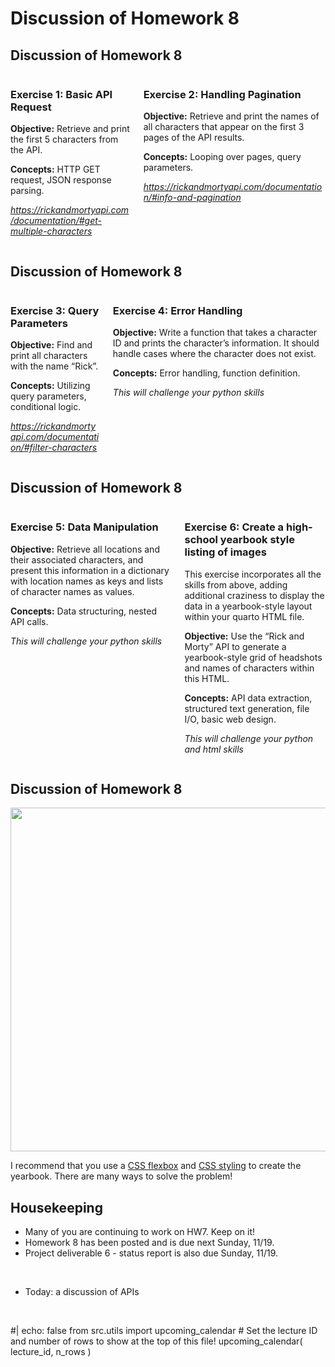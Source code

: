 
# Discussion of Homework 8

## Discussion of Homework 8

:::: {.columns}
::: {.column}

### Exercise 1: Basic API Request

**Objective:** Retrieve and print the first 5 characters from the API.

**Concepts:** HTTP GET request, JSON response parsing.

*<https://rickandmortyapi.com/documentation/#get-multiple-characters>*

:::
::: {.column}
### Exercise 2: Handling Pagination

**Objective:** Retrieve and print the names of all characters that appear on the first 3 pages of the API results.

**Concepts:** Looping over pages, query parameters.

*<https://rickandmortyapi.com/documentation/#info-and-pagination>*

:::
::::

## Discussion of Homework 8

:::: {.columns}
::: {.column}

### Exercise 3: Query Parameters

**Objective:** Find and print all characters with the name "Rick".

**Concepts:** Utilizing query parameters, conditional logic.

*<https://rickandmortyapi.com/documentation/#filter-characters>*

:::
::: {.column}

### Exercise 4: Error Handling

**Objective:** Write a function that takes a character ID and prints the character's information. It should handle cases where the character does not exist.

**Concepts:** Error handling, function definition.

*This will challenge your python skills*
:::
::::

## Discussion of Homework 8

:::: {.columns}
::: {.column}

### Exercise 5: Data Manipulation

**Objective:** Retrieve all locations and their associated characters, and present this information in a dictionary with location names as keys and lists of character names as values.

**Concepts:** Data structuring, nested API calls.

*This will challenge your python skills*

:::
::: {.column}

### Exercise 6: Create a high-school yearbook style listing of images

This exercise incorporates all the skills from above, adding additional craziness to display the data in a yearbook-style layout within your quarto HTML file.

**Objective:** Use the "Rick and Morty" API to generate a yearbook-style grid of headshots and names of characters within this HTML.

**Concepts:** API data extraction, structured text generation, file I/O, basic web design.

*This will challenge your python and html skills*

:::
::::

## Discussion of Homework 8

<center>
![](assets/yearbook-example.png){width=550}
</center>

I recommend that you use a [CSS flexbox](https://developer.mozilla.org/en-US/docs/Web/CSS/flex-wrap) and [CSS styling](https://quarto.org/docs/output-formats/html-basics.html#css-styles) to
create the yearbook. There are many ways to solve the problem!


## Housekeeping

- Many of you are continuing to work on HW7.  Keep on it!
- Homework 8 has been posted and is due next Sunday, 11/19.
- Project deliverable 6 - status report is also due Sunday, 11/19.

<p>&nbsp;</p>
- Today: a discussion of APIs
<p>&nbsp;</p>

#| echo: false
from src.utils import upcoming_calendar
# Set the lecture ID and number of rows to show at the top of this file!
upcoming_calendar( lecture_id, n_rows )

